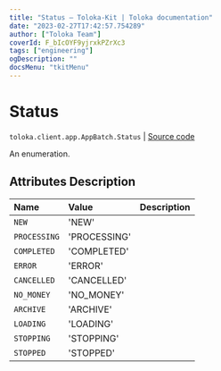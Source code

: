 ```yaml
---
title: "Status — Toloka-Kit | Toloka documentation"
date: "2023-02-27T17:42:57.754289"
author: ["Toloka Team"]
coverId: F_bIcOYF9yjrxkPZrXc3
tags: ["engineering"]
ogDescription: ""
docsMenu: "tkitMenu"
---
```


# Status
`toloka.client.app.AppBatch.Status` | [Source code](https://github.com/Toloka/toloka-kit/blob/v1.1.4/src/client/app/__init__.py#L231)

An enumeration.

## Attributes Description

| Name | Value | Description |
| :------| :-----------| :----------| 
`NEW`|'NEW'|
`PROCESSING`|'PROCESSING'|
`COMPLETED`|'COMPLETED'|
`ERROR`|'ERROR'|
`CANCELLED`|'CANCELLED'|
`NO_MONEY`|'NO_MONEY'|
`ARCHIVE`|'ARCHIVE'|
`LOADING`|'LOADING'|
`STOPPING`|'STOPPING'|
`STOPPED`|'STOPPED'|